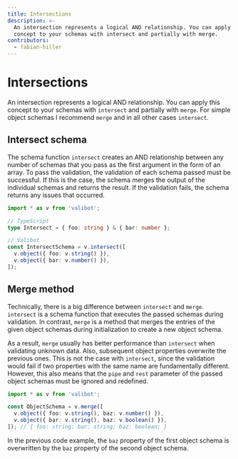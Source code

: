 ```yaml
---
title: Intersections
description: >-
  An intersection represents a logical AND relationship. You can apply this
  concept to your schemas with intersect and partially with merge.
contributors:
  - fabian-hiller
---
```



# Intersections

An intersection represents a logical AND relationship. You can apply this concept to your schemas with <Link href="/api/intersect/">`intersect`</Link> and partially with <Link href="/api/merge/">`merge`</Link>. For simple object schemas I recommend <Link href="/api/merge/">`merge`</Link> and in all other cases <Link href="/api/intersect/">`intersect`</Link>.

## Intersect schema

The schema function <Link href="/api/intersect/">`intersect`</Link> creates an AND relationship between any number of schemas that you pass as the first argument in the form of an array. To pass the validation, the validation of each schema passed must be successful. If this is the case, the schema merges the output of the individual schemas and returns the result. If the validation fails, the schema returns any issues that occurred.

```ts
import * as v from 'valibot';

// TypeScript
type Intersect = { foo: string } & { bar: number };

// Valibot
const IntersectSchema = v.intersect([
  v.object({ foo: v.string() }),
  v.object({ bar: v.number() }),
]);
```

## Merge method

Technically, there is a big difference between <Link href="/api/intersect/">`intersect`</Link> and <Link href="/api/merge/">`merge`</Link>. <Link href="/api/intersect/">`intersect`</Link> is a schema function that executes the passed schemas during validation. In contrast, <Link href="/api/merge/">`merge`</Link> is a <Link href="../methods/">method</Link> that merges the entries of the given object schemas during initialization to create a new object schema.

As a result, <Link href="/api/merge/">`merge`</Link> usually has better performance than <Link href="/api/intersect/">`intersect`</Link> when validating unknown data. Also, subsequent object properties overwrite the previous ones. This is not the case with <Link href="/api/intersect/">`intersect`</Link>, since the validation would fail if two properties with the same name are fundamentally different. However, this also means that the `pipe` and `rest` parameter of the passed object schemas must be ignored and redefined.

```ts
import * as v from 'valibot';

const ObjectSchema = v.merge([
  v.object({ foo: v.string(), baz: v.number() }),
  v.object({ bar: v.string(), baz: v.boolean() }),
]); // { foo: string; bar: string; baz: boolean; }
```

In the previous code example, the `baz` property of the first object schema is overwritten by the `baz` property of the second object schema.
